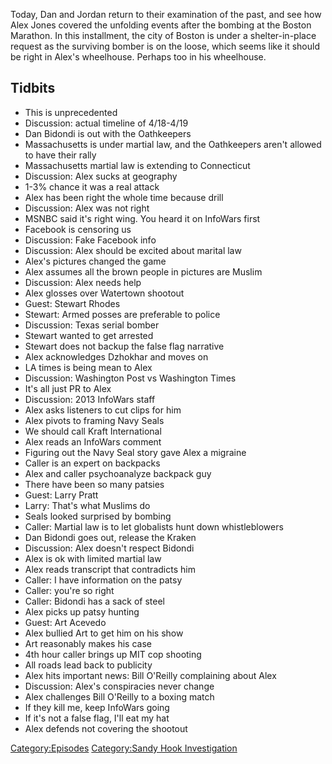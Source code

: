 {{DEFAULTSORT:
    #_EPISODE_0361:April 19, 2013
}}{{Episode
    | title           = April 19, 2013
    | caption         = Listen to this episode on [https://knowledgefight.libsyn.com/knowledge-fight-april-19-2013 Libsyn] [https://open.spotify.com/episode/5xah3h5NnsXrq5LsrSteG7 Spotify]
    | episodeNumber   = 361
    | length          = 02:28:50
    | airDate         = October 28, 2019
    | coverageDate    = April 19, 2013
    | episodeType     = [[:Category:Sandy Hook Investigation|Sandy Hook Investigation]]
    | appearance      = [[Dan Bidondi]], [[Stewart Rhodes]], [[Dzhokhar Tsarnaev]], [[Tamerlan Tsarnaev]], [[Larry Pratt]], [[Art Acevedo]]
    | previousEpisode = [[360: October 23, 2019]]
    | nextEpisode     = [[362: There Is No Mermaid]]
}}

{{Stub}}

Today, Dan and Jordan return to their examination of the past, and see how Alex Jones covered the unfolding events after the bombing at the Boston Marathon. In this installment, the city of Boston is under a shelter-in-place request as the surviving bomber is on the loose, which seems like it should be right in Alex's wheelhouse. Perhaps too in his wheelhouse.

==Tidbits==

*This is unprecedented
*Discussion: actual timeline of 4/18-4/19
*Dan Bidondi is out with the Oathkeepers
*Massachusetts is under martial law, and the Oathkeepers aren't allowed to have their rally
*Massachusetts martial law is extending to Connecticut
*Discussion: Alex sucks at geography
*1-3% chance it was a real attack
*Alex has been right the whole time because drill
*Discussion: Alex was not right
*MSNBC said it's right wing. You heard it on InfoWars first
*Facebook is censoring us
*Discussion: Fake Facebook info
*Discussion: Alex should be excited about marital law
*Alex's pictures changed the game
*Alex assumes all the brown people in pictures are Muslim
*Discussion: Alex needs help
*Alex glosses over Watertown shootout
*Guest: Stewart Rhodes
*Stewart: Armed posses are preferable to police
*Discussion: Texas serial bomber
*Stewart wanted to get arrested
*Stewart does not backup the false flag narrative
*Alex acknowledges Dzhokhar and moves on
*LA times is being mean to Alex
*Discussion: Washington Post vs Washington Times
*It's all just PR to Alex
*Discussion: 2013 InfoWars staff
*Alex asks listeners to cut clips for him
*Alex pivots to framing Navy Seals
*We should call Kraft International
*Alex reads an InfoWars comment
*Figuring out the Navy Seal story gave Alex a migraine
*Caller is an expert on backpacks
*Alex and caller psychoanalyze backpack guy
*There have been so many patsies
*Guest: Larry Pratt
*Larry: That's what Muslims do
*Seals looked surprised by bombing
*Caller: Martial law is to let globalists hunt down whistleblowers
*Dan Bidondi goes out, release the Kraken
*Discussion: Alex doesn't respect Bidondi
*Alex is ok with limited martial law
*Alex reads transcript that contradicts him
*Caller: I have information on the patsy
*Caller: you're so right
*Caller: Bidondi has a sack of steel
*Alex picks up patsy hunting
*Guest: Art Acevedo
*Alex bullied Art to get him on his show
*Art reasonably makes his case
*4th hour caller brings up MIT cop shooting
*All roads lead back to publicity
*Alex hits important news: Bill O'Reilly complaining about Alex
*Discussion: Alex's conspiracies never change
*Alex challenges Bill O'Reilly to a boxing match
*If they kill me, keep InfoWars going
*If it's not a false flag, I'll eat my hat
*Alex defends not covering the shootout

[[Category:Episodes]]
[[Category:Sandy Hook Investigation]]
